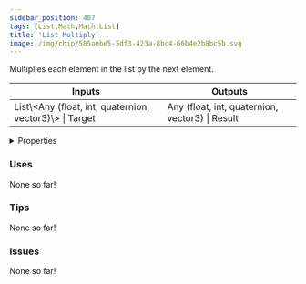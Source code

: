 ```yaml
---
sidebar_position: 407
tags: [List,Math,Math,List]
title: 'List Multiply'
image: /img/chip/585aebe5-5df3-423a-8bc4-66b4e2b8bc5b.svg
---
```


Multiplies each element in the list by the next element.



<IChip uuid="585aebe5-5df3-423a-8bc4-66b4e2b8bc5b"/>

<table><thead><tr><th>Inputs</th><th>Outputs</th></tr></thead><tbody><tr><td>List\&lt;Any (float, int, quaternion, vector3)\&gt; | Target</td><td>Any (float, int, quaternion, vector3) | Result</td></tr></tbody></table>

<details>
  <summary>Properties</summary>
  <div>
    <div>
    <table>
      <tbody>
        <tr>
          <td>Is beta required?</td>
          <td>No</td>
        </tr>
        <tr>
          <td>Is chip a trolling risk?</td>
          <td>No</td>
        </tr>
        <tr>
          <td>Is chip a role assignment risk?</td>
          <td>No</td>
        </tr>
        <tr>
          <td>Chip UUID</td>
          <td>585aebe5-5df3-423a-8bc4-66b4e2b8bc5b</td>
        </tr>
        <tr>
          <td>Room availability</td>
          <td>Available everywhere</td>
        </tr>
      </tbody>
    </table>
    </div>
  </div>
</details>

### Uses

None so far!

### Tips

None so far!

### Issues

None so far!